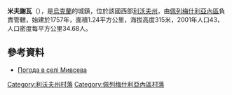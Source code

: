 {{coord|49|36|18|N|24|26|21|E|scale:100000|display=title}}

'''米夫謝瓦'''（{{lang-uk|Мивсева}}），是[[烏克蘭|烏克蘭]]的城鎮，位於該國西部[[利沃夫州|利沃夫州]]，由[[佩列梅什利亞內區|佩列梅什利亞內區]]負責管轄，始建於1757年，面積1.24平方公里，海拔高度315米，2001年人口43，人口密度每平方公里34.68人。

==參考資料==
* [http://weather.in.ua/ua/l'vovskaja/15465 Погода в селі Мивсева] {{Wayback|url=http://weather.in.ua/ua/l%27vovskaja/15465 |date=20210117092816 }}

[[Category:利沃夫州村落|Category:利沃夫州村落]]
[[Category:佩列梅什利亞內區村落|Category:佩列梅什利亞內區村落]]


{{Lviv-geo-stub}}